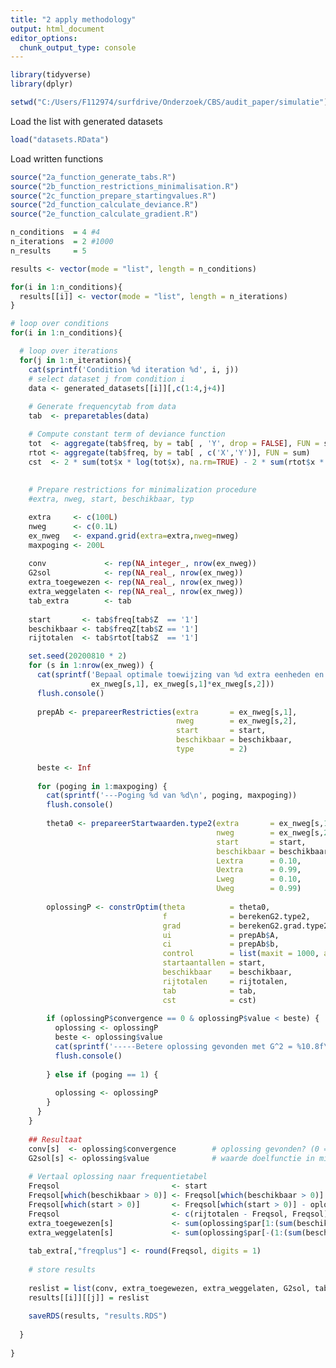 ```yaml
---
title: "2 apply methodology"
output: html_document
editor_options: 
  chunk_output_type: console
---
```


```r
library(tidyverse)
library(dplyr)

setwd("C:/Users/F112974/surfdrive/Onderzoek/CBS/audit_paper/simulatie")
```

Load the list with generated datasets
```r
load("datasets.RData")
```


Load written functions
```r
source("2a_function_generate_tabs.R")
source("2b_function_restrictions_minimalisation.R")
source("2c_function_prepare_startingvalues.R")
source("2d_function_calculate_deviance.R")
source("2e_function_calculate_gradient.R")
```

```r

n_conditions  = 4 #4
n_iterations  = 2 #1000
n_results     = 5

results <- vector(mode = "list", length = n_conditions)

for(i in 1:n_conditions){
  results[[i]] <- vector(mode = "list", length = n_iterations)
}

# loop over conditions
for(i in 1:n_conditions){

  # loop over iterations
  for(j in 1:n_iterations){
    cat(sprintf('Condition %d iteration %d', i, j))
    # select dataset j from condition i
    data <- generated_datasets[[i]][,c(1:4,j+4)]
    
    # Generate frequencytab from data
    tab  <- preparetables(data)

    # Compute constant term of deviance function
    tot  <- aggregate(tab$freq, by = tab[ , 'Y', drop = FALSE], FUN = sum)
    rtot <- aggregate(tab$freq, by = tab[ , c('X','Y')], FUN = sum)
    cst  <- 2 * sum(tot$x * log(tot$x), na.rm=TRUE) - 2 * sum(rtot$x * log(rtot$x), na.rm=TRUE)
    
    
    # Prepare restrictions for minimalization procedure
    #extra, nweg, start, beschikbaar, typ

    extra     <- c(100L)
    nweg      <- c(0.1L)
    ex_nweg   <- expand.grid(extra=extra,nweg=nweg)
    maxpoging <- 200L
    
    conv             <- rep(NA_integer_, nrow(ex_nweg))
    G2sol            <- rep(NA_real_, nrow(ex_nweg))
    extra_toegewezen <- rep(NA_real_, nrow(ex_nweg))
    extra_weggelaten <- rep(NA_real_, nrow(ex_nweg))
    tab_extra        <- tab
    
    start       <- tab$freq[tab$Z  == '1']
    beschikbaar <- tab$freqZ[tab$Z == '1']
    rijtotalen  <- tab$rtot[tab$Z  == '1']

    set.seed(20200810 * 2)
    for (s in 1:nrow(ex_nweg)) {
      cat(sprintf('Bepaal optimale toewijzing van %d extra eenheden en %d weglaten\n', 
                  ex_nweg[s,1], ex_nweg[s,1]*ex_nweg[s,2]))
      flush.console()
      
      prepAb <- prepareerRestricties(extra       = ex_nweg[s,1],
                                     nweg        = ex_nweg[s,2],
                                     start       = start,
                                     beschikbaar = beschikbaar,
                                     type        = 2)
      
      beste <- Inf
      
      for (poging in 1:maxpoging) {
        cat(sprintf('---Poging %d van %d\n', poging, maxpoging))
        flush.console()
        
        theta0 <- prepareerStartwaarden.type2(extra       = ex_nweg[s,1],
                                              nweg        = ex_nweg[s,2],
                                              start       = start,
                                              beschikbaar = beschikbaar,
                                              Lextra      = 0.10, 
                                              Uextra      = 0.99,
                                              Lweg        = 0.10, 
                                              Uweg        = 0.99)
        
        oplossingP <- constrOptim(theta          = theta0, 
                                  f              = berekenG2.type2,
                                  grad           = berekenG2.grad.type2,
                                  ui             = prepAb$A,
                                  ci             = prepAb$b, 
                                  control        = list(maxit = 1000, abstol = 1e-3),
                                  startaantallen = start,
                                  beschikbaar    = beschikbaar,
                                  rijtotalen     = rijtotalen,
                                  tab            = tab,
                                  cst            = cst)
        
        if (oplossingP$convergence == 0 & oplossingP$value < beste) {
          oplossing <- oplossingP
          beste <- oplossing$value
          cat(sprintf('-----Betere oplossing gevonden met G^2 = %10.8f\n', beste))
          flush.console()
          
        } else if (poging == 1) {
          
          oplossing <- oplossingP
        }
      }
    }
    
    ## Resultaat
    conv[s]  <- oplossing$convergence        # oplossing gevonden? (0 = ja)
    G2sol[s] <- oplossing$value              # waarde doelfunctie in minimum
    
    # Vertaal oplossing naar frequentietabel
    Freqsol                         <- start
    Freqsol[which(beschikbaar > 0)] <- Freqsol[which(beschikbaar > 0)] + oplossing$par[1:(sum(beschikbaar > 0))]
    Freqsol[which(start > 0)]       <- Freqsol[which(start > 0)] - oplossing$par[-(1:(sum(beschikbaar > 0)))]
    Freqsol                         <- c(rijtotalen - Freqsol, Freqsol)
    extra_toegewezen[s]             <- sum(oplossing$par[1:(sum(beschikbaar > 0))])
    extra_weggelaten[s]             <- sum(oplossing$par[-(1:(sum(beschikbaar > 0)))])
    
    tab_extra[,"freqplus"] <- round(Freqsol, digits = 1)
    
    # store results
    
    reslist = list(conv, extra_toegewezen, extra_weggelaten, G2sol, tab_extra)
    results[[i]][[j]] = reslist
    
    saveRDS(results, "results.RDS")
    
  }
  
}

```
